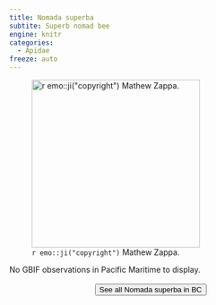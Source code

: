 ```yaml
---
title: Nomada superba
subtite: Superb nomad bee
engine: knitr
categories:
  - Apidae
freeze: auto
---
```

![`r emo::ji("copyright")` Mathew Zappa.](https://inaturalist-open-data.s3.amazonaws.com/photos/7630012/large.jpg){height=300}



No GBIF observations in Pacific Maritime to display.
<br><br>
<center>


<a href="https://inaturalist.ca/observations?place_id=any&subview=map&taxon_id=1426381"><button type="button" class="btn btn-secondary">See all Nomada superba in BC <i class="fa-solid fa-arrow-up-right-from-square"></i> </button></a>
</center>
